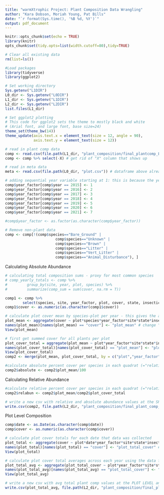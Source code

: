 ```yaml
---
title: "warmXtrophic Project: Plant Composition Data Wrangling"
author: "Kara Dobson, Moriah Young, Pat Bills"
date: "`r format(Sys.time(), '%B %d, %Y')`"
output: pdf_document
---
```


```r
knitr::opts_chunk$set(echo = TRUE)
library(knitr)
opts_chunk$set(tidy.opts=list(width.cutoff=80),tidy=TRUE)
```

```r
# Clear all existing data
rm(list=ls())

#Load packages
library(tidyverse)
library(ggplot2)

# Set working directory
Sys.getenv("L1DIR")
L0_dir <- Sys.getenv("L0DIR")
L1_dir <- Sys.getenv("L1DIR")
L2_dir <- Sys.getenv("L2DIR")
list.files(L1_dir)

# Set ggplot2 plotting
# This code for ggplot2 sets the theme to mostly black and white 
# (Arial font, and large font, base size=24)
theme_set(theme_bw(14))
theme_update(axis.text.x = element_text(size = 12, angle = 90),
             axis.text.y = element_text(size = 12))

# read in plant comp data
comp <- read.csv(file.path(L1_dir, "plant_composition/final_plantcomp_L1.csv"))
comp <- comp %>% select(-X) # get rid of "X" column that shows up

# read in meta data
meta <- read.csv(file.path(L0_dir, "plot.csv")) # dataframe above already has meta data in it
```

```r
# adding sequential year variable starting at 1: this is because the years (e.g. 2015, 2016, etc) are large numbers compared with other values in the dataset. We can always label axes with these real years.
comp$year_factor[comp$year == 2015] <- 1
comp$year_factor[comp$year == 2016] <- 2
comp$year_factor[comp$year == 2017] <- 3
comp$year_factor[comp$year == 2018] <- 4
comp$year_factor[comp$year == 2019] <- 5
comp$year_factor[comp$year == 2020] <- 6
comp$year_factor[comp$year == 2021] <- 7

#comp$year_factor <- as.factor(as.character(comp$year_factor))

# Remove non-plant data
comp <- comp[!(comp$species=="Bare_Ground" | 
                       comp$species=="Unknown" | 
                       comp$species=="Brown" | 
                       comp$species=="Litter" | 
                       comp$species=="Vert_Litter" | 
                       comp$species=="Animal_Disturbance"), ]

```

Calculating Absolute Abundance
```r
# calculating total composition sums - proxy for most common species
# comp_yearly_totals <- comp %>%
#         group_by(site, year, plot, species) %>%
#         summarize(comp_sum = sum(cover, na.rm = T))

comp1 <- comp %>% 
        select(species, site, year_factor, plot, cover, state, insecticide)
comp1$cover <- as.numeric(as.character(comp1$cover))

# calculate plot cover mean by species-plot per year - this gives the average percent cover of a species in a plot for each year
plot_mean <- aggregate(cover ~ plot*species*year_factor*site*state*insecticide, data = comp1, FUN = mean, na.rm = T)
names(plot_mean)[names(plot_mean) == "cover"] <- "plot_mean" # change "cover" column name to "plot_mean"
View(plot_mean)

# first get summed cover for all plants per plot
plot_cover_total = aggregate(plot_mean ~ plot*year_factor*site*state*insecticide, data = plot_mean, FUN = sum, na.rm = T)
names(plot_cover_total)[names(plot_cover_total) == "plot_mean"] <- "plot_cover_total"
View(plot_cover_total)
comp2 <- merge(plot_mean, plot_cover_total, by = c("plot","year_factor","site", "state", "insecticide"))

#calculate absolute percent cover per species in each quadrat (="relative abundance")
comp2$absolute <- comp2$plot_mean/100

```

Calculating Relative Abundance
```r
#calculate relative percent cover per species in each quadrat (="relative abundance")
comp2$relabun <- comp2$plot_mean/comp2$plot_cover_total

# write a new csv with relative and absolute abundance values at the SPECIES LEVEL and upload to the shared google drive for both sites
write.csv(comp2, file.path(L2_dir, "plant_composition/final_plant_comp_species_L2.csv"))
```

Plot Level Composition
```r
comp$date <- as.Date(as.character(comp$date))
comp$cover <- as.numeric(as.character(comp$cover))

# calculate plot cover totals for each date that data was collected 
plot_total <- aggregate(cover ~ plot*date*year_factor*site*state*insecticide, data = comp, FUN = sum, na.rm = T)
names(plot_total)[names(plot_total) == "cover"] <- "plot_total_cover" # change "cover" column name to "plot_total_cover"
View(plot_total)

# calculate plot cover total averages across each year using the data frame created above
plot_total_avg <- aggregate(plot_total_cover ~ plot*year_factor*site*state*insecticide, data = plot_total, FUN = mean, na.rm = T)
names(plot_total_avg)[names(plot_total_avg) == "plot_total_cover"] <- "plot_cover_avg" # change "cover" column name to "plot_total_avg"
View(plot_total_avg)

# write a new csv with avg total plant comp values at the PLOT LEVEL and upload to the shared google drive for both sites
write.csv(plot_total_avg, file.path(L2_dir, "plant_composition/final_plant_comp_plot_L2.csv"))
```

